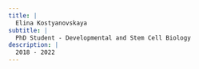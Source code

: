 ```yaml
---
title: |
  Elina Kostyanovskaya
subtitle: |
  PhD Student - Developmental and Stem Cell Biology
description: |
  2018 - 2022
---
```


